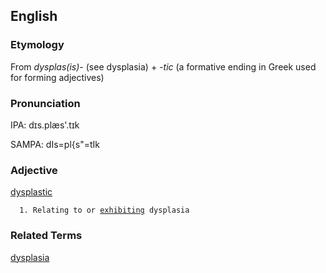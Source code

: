 ==English==

===Etymology===

From ''dysplas(is)-'' (see dysplasia) + ''-tic'' (a formative ending in Greek used for forming adjectives)

===Pronunciation===
IPA: dɪs.plæs'.tɪk

SAMPA: dIs=pl{s"=tIk

===Adjective===

[[dysplastic]]

   1. Relating to or [[exhibiting]] dysplasia


===Related Terms===
[[dysplasia]]
